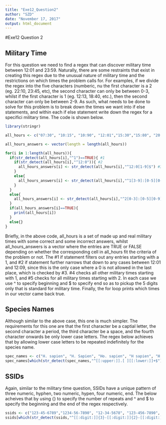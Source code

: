 ---
title: "Exe12_Question2"
author: "SZD"
date: "November 17, 2017"
output: html_document
---

#Exe12 Question 2

## Military Time

For this question we need to find a regex that can discover military time between 12:01 and 23:59. Naturally, there are some restraints that exist in creating this regex due to the unusual nature of military time and the restrictions on which times the problem calls for. For examples, if we divide the regex into the five characters (numberic, nu the first character is a 2 (eg. 22:10, 23:45, etc), the second character can only be between 0-3, whilst if the first character is 1 (eg. 12:13, 18:40, etc.), then the second character can only be between 2-9. As such, what needs to be done to solve for this problem is to break down the times we want into if else statements, and within each if else statement write down the regex for a specifici military time. The code is shown below.

```{r}
library(stringr)

all_hours <- c("07:30", "10:15", "10:90", "12:01","15:30","15:80", "20:01","23:59","24:00","25:01", "23:591", "123:45", "18:00")

all_hours_answers <- vector(length = length(all_hours))

for(i in 1:length(all_hours)){
  if(str_detect(all_hours[i],"^1")==TRUE){ #1
    if(str_detect(all_hours[i],"^12:0")){ #2
      all_hours_answers[i] <- str_detect(all_hours[i],"^12:0[1-9]$") #3
    }
    else{
      all_hours_answers[i] <- str_detect(all_hours[i],"^1[3-9]:[0-5][0-9]$") #4
    }
  }
  else{
    all_hours_answers[i] <- str_detect(all_hours[i],"^2[0-3]:[0-5][0-9]$") #5
  }
  if(all_hours_answers[i]==TRUE){
    print(all_hours[i])
  }
  else{}
}

```

Briefly, in the above code, all_hours is a set of made up and real military times with some correct and some incorrect answers, whilst all_hours_answers is a vector where the entries are TRUE or FALSE depending on whether the corresponding cell in all_hours fit the criteria of the problem or not. The #1 if statement filters out any entries starting with a 1, and #2 if statement further narrows that down to any cases between 12:01 and 12:09, since this is the only case where a 0 is not allowed in the last place, which is checked by #3. #4 checks all other military times starting with 1, and #5 checks for all military times starting with 2. In each case we use ^ to specify beginning and $ to specify end so as to pickup the 5 digits only that is standard for military time. Finally, the for loop prints which times in our vector came back true.


## Species Names

Although similar to the above case, this one is much simpler. The requirements for this one are that the first character be a captial letter, the second character a period, the third character be a space, and the fourth character onwards be only lower case letters. The regex below achieves that by allowing lower case letters to be repeated indefinitely for the species name.

```{r}

spec_names <- c("H. sapien", "H. Sapien", "Ho. sapien", "H sapien", "H. sapieN", "hO. sapien")
spec_names[which(str_detect(spec_names,"^[[:upper:]].[ ][[:lower:]]+$"))]

```


## SSIDs

Again, similar to the military time question, SSIDs have a unique pattern of three numeric, hyphen, two numeric, hypen, four numeric, end. The below acheives that by using {} to specify the number of repeats and ^ and $ to specify the beginning and the end of the regex respectively.

```{r}

ssids <- c("123-45-6789","1234-56-7890", "12-34-5678", "123-456-7890", "123-4-5678", "123-45-67890", "123-45-678")
ssids[which(str_detect(ssids,"^[[:digit:]]{3}-[[:digit:]]{2}-[[:digit:]]{4}$"))]


```
